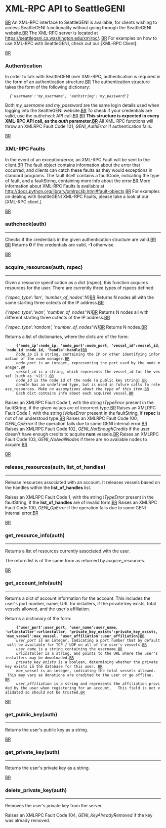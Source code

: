 = XML-RPC API to SeattleGENI =
[[BR]]
An XML-RPC interface to SeattleGENI is available, for clients wishing to access SeattleGENI functionality without going through the SeattleGENI website.[[BR]]
The XML-RPC server is located at https://seattlegeni.cs.washington.edu/xmlrpc/. [[BR]]
For examples on how to use XML-RPC with SeattleGENI, check out our [XML-RPC Client].

[[BR]]
=== Authentication ===
In order to talk with SeattleGENI over XML-RPC, authentication is required in the form of an authentication structure.[[BR]]
The authentication structure takes the form of the following dictionary:
   ''{'username':'my_username', 'authstring':'my_password'}''

Both ''my_username'' and ''my_password'' are the same login details used when logging into the SeattleGENI website.[[BR]]
To check if your credentials are valid, use the ''authcheck'' API call.[[BR]]
[[BR]]
'''This structure is expected in every XML-RPC API call, as the ''auth'' parameter.[[BR]]'''
All XML-RPC functions will throw an XMLRPC Fault Code 101, ''GENI_AuthError'' if authentication fails.

[[BR]]

=== XML-RPC Faults ===
In the event of an exception/error, an XML-RPC Fault will be sent to the client.[[BR]]
The fault object contains information about the error that occurred, and clients can catch these faults as they would exceptions in standard programs. The fault itself contains a faultCode, indicating the type of fault, and a faultString, containing more info about the error.[[BR]]
More information about XML-RPC Faults is available at http://docs.python.org/library/xmlrpclib.html#fault-objects [[BR]]
For examples on dealing with SeattleGENI XML-RPC Faults, please take a look at our [XML-RPC client.]

[[BR]]

=== authcheck(auth) ===
----
Checks if the credentials in the given authentication structure are valid.[[BR]]
[[BR]]
Returns '''0''' if the credentials are valid, '''-1''' otherwise.

[[BR]]
=== acquire_resources(auth, rspec) ===
----

Given a resource specification as a dict (rspec), this function acquires resources for the user. There are currently three types of rspecs defined:

''{'rspec_type':'lan', 'number_of_nodes':N}''[[BR]]  
Returns N nodes all with the same starting three octects of the IP address.[[BR]]

''{'rspec_type':'wan', 'number_of_nodes':N}''[[BR]] 
Returns N nodes all with different starting three octects of the IP address.[[BR]]

''{'rspec_type':'random', 'number_of_nodes':N}''[[BR]]
Returns N nodes.[[BR]]


Returns a list of dictionaries, where the dicts are of the form:
      '''{'node_ip':node_ip, 'node_port':node_port, 'vessel_id':vessel_id, 'node_id':node_id, 'handle':handle}'''[[BR]]
      ''node_ip'' is a string, containing the IP or other identifying information of the node manager.[[BR]]
      ''node_port'' is an integer, representing the port used by the node manager.[[BR]]
      ''vessel_id'' is a string, which represents the vessel_id for the vessel (such as 'v21').[[BR]]
      ''node_id'' is the node id of the node (a public key string).[[BR]]
      ''handle'' has an undefined type, but is used in future calls to release_resources. ''Make no assumptions about the type of this item.''[[BR]]
      Each dict contains info about each acquired vessel.[[BR]]

Raises an XMLRPC Fault Code 1, with the string ''!TypeError'' present in the faultString, if the given values are of incorrect type.[[BR]]
Raises an XMLRPC Fault Code 1, with the string ''!ValueError'' present in the faultString, if '''rspec''' is not of an understood type.[[BR]]
Raises an XMLRPC Fault Code 100, ''GENI_OpError'' if the operation fails due to some GENI internal error.[[BR]]
Raises an XMLRPC Fault Code 102, ''GENI_NotEnoughCredits'' if the user doesn't have enough credits to acquire '''num''' vessels.[[BR]]
Raises an XMLRPC Fault Code 103, ''GENI_NoAvailNodes'' if there are no available nodes to acquire.[[BR]]


[[BR]]
=== release_resources(auth, list_of_handles) ===
----

Release resources associated with an account.  It releases vessels based on the handles within the  '''list_of_handles''' list.

Raises an XMLRPC Fault Code 1, with the string ''!TypeError'' present in the faultString, if the '''list_of_handles''' are of invalid form.[[BR]]
Raises an XMLRPC Fault Code 100, ''GENI_OpError'' if the operation fails due to some GENI internal error.[[BR]]

[[BR]]
=== get_resource_info(auth) ===
----

Returns a list of resources currently associated with the user.

The return list is of the same form as returned by acquire_resources.



[[BR]]
=== get_account_info(auth) ===
----

Returns a dict of account information for the account. This includes the user's port number, name, URL for installers, if the private key exists, total vessels allowed, and the user's affiliation.

Returns a dictionary of the form:
      '''{'user_port':user_port, 'user_name':user_name, 'urlinstaller':urlinstaller, 'private_key_exists':private_key_exists, 'max_vessel':max_vessel, 'user_affiliation':user_affiliation}'''[[BR]]
      ''user_port'' is an integer, indicating a port number that by default will be available for TCP / UDP on all of the user's vessels.[[BR]]
      ''user_name'' is a string containing the username.[[BR]]
      ''urlinstaller'' is a string, and points to the URL where the user's installers may be downloaded.[[BR]]
      ''private_key_exists'' is a boolean, determining whether the private key exists in the database for this user. [[BR]]
      ''max_vessel'' is an integer, indicating the total vessels allowed.   This may vary as donations are credited to the user or go offline.   [[BR]]
      ''user_affiliation'' is a string and represents the affiliation provided by the user when registering for an account.   This field is not validated so should not be trusted.[[BR]]

[[BR]]
=== get_public_key(auth) ===
----

Returns the user's public key as a string.


[[BR]]
=== get_private_key(auth) ===
----

Returns the user's private key as a string. 


[[BR]]
=== delete_private_key(auth) ===
----
Removes the user's private key from the server.

Raises an XMLRPC Fault Code 104, ''GENI_KeyAlreadyRemoved'' if the key was already removed.